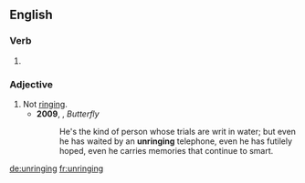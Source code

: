 ==English==

===Verb===
{{head|en|present participle}}

# {{present participle of|unring|lang=en|nocat=1}}

===Adjective===
{{en-adj|-}}

# Not [[ring]]ing.
#* '''2009''', {{w|Sonya Hartnett}}, ''Butterfly''
#*: He's the kind of person whose trials are writ in water; but even he has waited by an '''unringing''' telephone, even he has futilely hoped, even he carries memories that continue to smart.

[[de:unringing]]
[[fr:unringing]]
